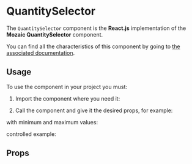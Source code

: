 
<Meta title="Components/QuantitySelector" component={QuantitySelector} argTypes={argTypes} />

# QuantitySelector

The `QuantitySelector` component is the **React.js** implementation of the **Mozaic QuantitySelector** component.

You can find all the characteristics of this component by going to [the associated documentation](https://mozaic.adeo.cloud/Components/Form/QuantitySelector/).

## Usage

To use the component in your project you must:

1. Import the component where you need it:

<Source language="javascript" code="import { QuantitySelector } from '@mozaic-ds/react';" />

2. Call the component and give it the desired props, for example:

<Canvas withSource="open">
    <Story story={Controls} />
</Canvas>

with minimum and maximum values:

<Canvas withSource="open">
    <Story story={Values} />
</Canvas>

controlled example:

<Canvas withSource="open">
    <Story story={Example} />
</Canvas>

## Props

<ArgsTable of={QuantitySelector} />
